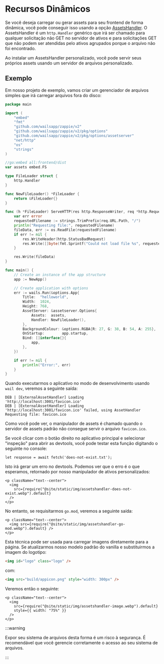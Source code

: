 # Recursos Dinâmicos

Se você deseja carregar ou gerar assets para seu frontend de forma dinâmica, você pode conseguir isso usando a opção [AssetsHandler](../reference/options#assetshandler). O AssetsHandler é um `http.Handler` genérico que irá ser chamado para qualquer solicitação não GET no servidor de ativos e para solicitações GET que não podem ser atendidas pelo ativos agrupados porque o arquivo não foi encontrado.

Ao instalar um AssetsHandler personalizado, você pode servir seus próprios assets usando um servidor de arquivos personalizado.

## Exemplo

Em nosso projeto de exemplo, vamos criar um gerenciador de arquivos simples que irá carregar arquivos fora do disco:

```go title=main.go {17-36,49}
package main

import (
    "embed"
    "fmt"
    "github.com/wailsapp/zappie/v2"
    "github.com/wailsapp/zappie/v2/pkg/options"
    "github.com/wailsapp/zappie/v2/pkg/options/assetserver"
    "net/http"
    "os"
    "strings"
)

//go:embed all:frontend/dist
var assets embed.FS

type FileLoader struct {
    http.Handler
}

func NewFileLoader() *FileLoader {
    return &FileLoader{}
}

func (h *FileLoader) ServeHTTP(res http.ResponseWriter, req *http.Request) {
    var err error
    requestedFilename := strings.TrimPrefix(req.URL.Path, "/")
    println("Requesting file:", requestedFilename)
    fileData, err := os.ReadFile(requestedFilename)
    if err != nil {
        res.WriteHeader(http.StatusBadRequest)
        res.Write([]byte(fmt.Sprintf("Could not load file %s", requestedFilename)))
    }

    res.Write(fileData)
}

func main() {
    // Create an instance of the app structure
    app := NewApp()

    // Create application with options
    err := wails.Run(&options.App{
        Title:  "helloworld",
        Width:  1024,
        Height: 768,
        AssetServer: &assetserver.Options{
            Assets:  assets,
            Handler: NewFileLoader(),
        },
        BackgroundColour: &options.RGBA{R: 27, G: 38, B: 54, A: 255},
        OnStartup:        app.startup,
        Bind: []interface{}{
            app,
        },
    })

    if err != nil {
        println("Error:", err)
    }
}
```

Quando executarmos o aplicativo no modo de desenvolvimento usando `wail dev`, veremos a seguinte saída:

```
DEB | [ExternalAssetHandler] Loading 'http://localhost:3001/favicon.ico'
DEB | [ExternalAssetHandler] Loading 'http://localhost:3001/favicon.ico' failed, using AssetHandler
Requesting file: favicon.ico
```

Como você pode ver, o manipulador de assets é chamado quando o servidor de assets padrão não consegue servir o arquivo `favicon.ico`.

Se você clicar com o botão direito no aplicativo principal e selecionar "inspeção" para abrir as devtools, você pode testar esta função digitando o seguinte no console:

```
let response = await fetch('does-not-exist.txt');
```

Isto irá gerar um erro no devtools. Podemos ver que o erro é o que esperamos, retornado por nosso manipulador de ativos personalizados:

```mdx-code-block
<p className="text--center">
  <img
    src={require("@site/static/img/assetshandler-does-not-exist.webp").default}
  />
</p>
```

No entanto, se requisitarmos `go.mod`, veremos a seguinte saída:

```mdx-code-block
<p className="text--center">
  <img src={require("@site/static/img/assetshandler-go-mod.webp").default} />
</p>
```

Esta técnica pode ser usada para carregar imagens diretamente para a página. Se atualizarmos nosso modelo padrão do vanilla e substituirmos a imagem do logotipo:

```html
<img id="logo" class="logo" />
```

com:

```html
<img src="build/appicon.png" style="width: 300px" />
```

Veremos então o seguinte:

```mdx-code-block
<p className="text--center">
  <img
    src={require("@site/static/img/assetshandler-image.webp").default}
    style={{ width: "75%" }}
  />
</p>
```

:::warning

Expor seu sistema de arquivos desta forma é um risco à segurança. É recomendável que você gerencie corretamente o acesso ao seu sistema de arquivos.

:::
